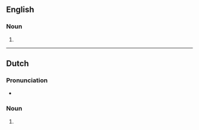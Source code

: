==English==

===Noun===
{{head|en|noun plural form}}

# {{plural of|spinster|lang=en}}

----

==Dutch==

===Pronunciation===
* {{audio|Nl-spinsters.ogg|Audio|lang=nl}}

===Noun===
{{head|nl|noun plural form}}

# {{nl-noun form of|pl|spinster}}